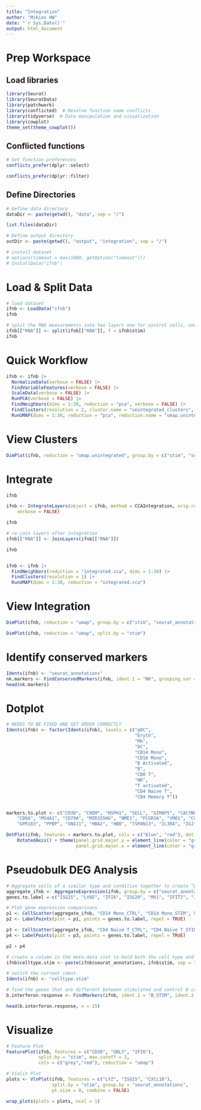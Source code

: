 ```yaml
---
title: "Integration"
author: "Mikias HW"
date: "`r Sys.Date()`"
output: html_document
---
```


# Prep Workspace
## Load libraries
```r
library(Seurat)
library(SeuratData)
library(patchwork)
library(conflicted)  # Resolve function name conflicts
library(tidyverse)  # Data manipulation and visualization
library(cowplot)
theme_set(theme_cowplot())
```

## Conflicted functions
```r
# Set function preferences
conflicts_prefer(dplyr::select)

conflicts_prefer(dplyr::filter)
```

## Define Directories
```r
# Define data directory
dataDir <- paste(getwd(), "data", sep = "/")

list.files(dataDir)

# Define output directory
outDir <- paste(getwd(), "output", "integration", sep = "/")

# install dataset
# options(timeout = max(1000, getOption("timeout")))
# InstallData("ifnb")
```
# Load & Split Data
```r
# load dataset
ifnb <- LoadData("ifnb")
ifnb

# split the RNA measurements into two layers one for control cells, one for stimulated cells
ifnb[["RNA"]] <- split(ifnb[["RNA"]], f = ifnb$stim)
ifnb
```

# Quick Workflow
```r

ifnb <- ifnb |> 
  NormalizeData(verbose = FALSE) |> 
  FindVariableFeatures(verbose = FALSE) |> 
  ScaleData(verbose = FALSE) |> 
  RunPCA(verbose = FALSE) |> 
  FindNeighbors(dims = 1:30, reduction = "pca", verbose = FALSE) |> 
  FindClusters(resolution = 2, cluster.name = "unintegrated_clusters", verbose = FALSE) |> 
  RunUMAP(dims = 1:30, reduction = "pca", reduction.name = "umap.unintegrated", verbose = FALSE)


```

<!-- # Better Workflow -->
<!-- ```{r} -->
<!-- ifnb2 <- LoadData("ifnb") -->

<!-- ifnb2[["RNA"]] <- split(ifnb2[["RNA"]], f = ifnb2$stim) -->

<!-- # Better Workflow  -->
<!-- ifnbSC <- ifnb2 |> -->
<!--   SCTransform(verbose = FALSE) |> -->
<!--   RunPCA(verbose = FALSE) |> -->
<!--   RunUMAP(dims = 1:30, reduction.name = "umap.unintegrated", verbose = FALSE) -->

<!-- DimPlot(ifnbSC, reduction = "umap.unintegrated", group.by = c("stim", "seurat_annotations")) -->
<!-- ifnbSC -->

<!-- # integrate datasets -->
<!-- ifnbSC <- IntegrateLayers(object = ifnbSC, method = CCAIntegration, normalization.method = "SCT", verbose = F) -->

<!-- ifnbSC <- ifnbSC |>  -->
<!--   FindNeighbors(reduction = "integrated.dr", dims = 1:30) |>  -->
<!--   FindClusters(resolution = 0.6) |>  -->
<!--   RunUMAP(dims = 1:30, reduction = "integrated.dr") -->

<!-- DimPlot(ifnbSC, reduction = "umap", group.by = c("stim", "seurat_annotations")) -->

<!-- # perform differential expression -->
<!-- ifnbSC <- PrepSCTFindMarkers(ifnbSC) -->
<!-- ifnbSC$celltype.stim <- paste(ifnbSC$seurat_annotations, ifnbSC$stim, sep = "_") -->
<!-- Idents(ifnbSC) <- "celltype.stim" -->
<!-- b.interferon.response <- FindMarkers(ifnbSC, ident.1 = "B_STIM", ident.2 = "B_CTRL", verbose = FALSE) -->
<!-- ``` -->

# View Clusters
```r
DimPlot(ifnb, reduction = "umap.unintegrated", group.by = c("stim", "seurat_clusters"))
```

# Integrate
```r
ifnb

ifnb <- IntegrateLayers(object = ifnb, method = CCAIntegration, orig.reduction = "pca", new.reduction = "integrated.cca",
    verbose = FALSE)

ifnb

# re-join layers after integration
ifnb[["RNA"]] <- JoinLayers(ifnb[["RNA"]])

ifnb


ifnb <- ifnb |> 
  FindNeighbors(reduction = "integrated.cca", dims = 1:30) |> 
  FindClusters(resolution = 1) |> 
  RunUMAP(dims = 1:30, reduction = "integrated.cca")

```

# View Integration
```r
DimPlot(ifnb, reduction = "umap", group.by = c("stim", "seurat_annotations"))

DimPlot(ifnb, reduction = "umap", split.by = "stim")
```

# Identify conserved markers
```r
Idents(ifnb) <- "seurat_annotations"
nk.markers <- FindConservedMarkers(ifnb, ident.1 = "NK", grouping.var = "stim", verbose = FALSE)
head(nk.markers)
```

# Dotplot
```r
# NEEDS TO BE FIXED AND SET ORDER CORRECTLY
Idents(ifnb) <- factor(Idents(ifnb), levels = c("pDC", 
                                                "Eryth", 
                                                "Mk", 
                                                "DC", 
                                                "CD14 Mono", 
                                                "CD16 Mono",
                                                "B Activated", 
                                                "B", 
                                                "CD8 T", 
                                                "NK", 
                                                "T activated", 
                                                "CD4 Naive T", 
                                                "CD4 Memory T"))


markers.to.plot <- c("CD3D", "CREM", "HSPH1", "SELL", "GIMAP5", "CACYBP", "GNLY", "NKG7", "CCL5",
    "CD8A", "MS4A1", "CD79A", "MIR155HG", "NME1", "FCGR3A", "VMO1", "CCL2", "S100A9", "HLA-DQA1",
    "GPR183", "PPBP", "GNG11", "HBA2", "HBB", "TSPAN13", "IL3RA", "IGJ", "PRSS57")

DotPlot(ifnb, features = markers.to.plot, cols = c("blue", "red"), dot.scale = 8, split.by = "stim") +
    RotatedAxis() + theme(panel.grid.major.y = element_line(color = "gray", linetype = "dashed"),
                          panel.grid.major.x = element_line(color = "gray", linetype = "dashed"))
```

# Pseudobulk DEG Analysis
```r
# Aggregate cells of a similar type and condition together to create “pseudobulk” profiles
aggregate_ifnb <- AggregateExpression(ifnb, group.by = c("seurat_annotations", "stim"), return.seurat = TRUE)
genes.to.label = c("ISG15", "LY6E", "IFI6", "ISG20", "MX1", "IFIT2", "IFIT1", "CXCL10", "CCL8")

# Plot gene expression comparisons
p1 <- CellScatter(aggregate_ifnb, "CD14 Mono_CTRL", "CD14 Mono_STIM", highlight = genes.to.label)
p2 <- LabelPoints(plot = p1, points = genes.to.label, repel = TRUE)

p3 <- CellScatter(aggregate_ifnb, "CD4 Naive T_CTRL", "CD4 Naive T_STIM", highlight = genes.to.label)
p4 <- LabelPoints(plot = p3, points = genes.to.label, repel = TRUE)

p2 + p4

# create a column in the meta.data slot to hold both the cell type and stimulation information 
ifnb$celltype.stim <- paste(ifnb$seurat_annotations, ifnb$stim, sep = "_")

# switch the current ident
Idents(ifnb) <- "celltype.stim"

# find the genes that are different between stimulated and control B cells.
b.interferon.response <- FindMarkers(ifnb, ident.1 = "B_STIM", ident.2 = "B_CTRL", verbose = FALSE)

head(b.interferon.response, n = 15)
```

# Visualize
```r
# Feature Plot
FeaturePlot(ifnb, features = c("CD3D", "GNLY", "IFI6"), 
            split.by = "stim", max.cutoff = 3, 
            cols = c("grey","red"), reduction = "umap")

# Violin Plot
plots <- VlnPlot(ifnb, features = c("LYZ", "ISG15", "CXCL10"), 
                 split.by = "stim", group.by = "seurat_annotations",
                 pt.size = 0, combine = FALSE)

wrap_plots(plots = plots, ncol = 1)
```



